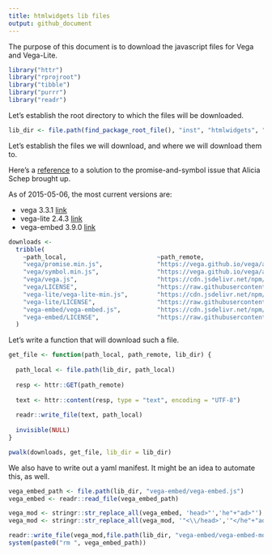 ```yaml
---
title: htmlwidgets lib files
output: github_document
---
```


The purpose of this document is to download the javascript files for Vega and Vega-Lite.

```r
library("httr")
library("rprojroot")
library("tibble")
library("purrr")
library("readr")
```

Let's establish the root directory to which the files will be downloaded.

```r
lib_dir <- file.path(find_package_root_file(), "inst", "htmlwidgets", "lib")
```

Let's establish the files we will download, and where we will download them to.

Here's a [reference](https://vega.github.io/vega/usage/#ie) to a solution to the promise-and-symbol issue that Alicia Schep brought up. 

As of 2015-05-06, the most current versions are:

- vega 3.3.1 [link](https://www.jsdelivr.com/package/npm/vega)
- vega-lite 2.4.3 [link](https://www.jsdelivr.com/package/npm/vega-lite)
- vega-embed 3.9.0 [link](https://www.jsdelivr.com/package/npm/vega-embed)


```r
downloads <-
  tribble(
    ~path_local,                         ~path_remote,
    "vega/promise.min.js",               "https://vega.github.io/vega/assets/promise.min.js",
    "vega/symbol.min.js",                "https://vega.github.io/vega/assets/symbol.min.js",
    "vega/vega.js",                      "https://cdn.jsdelivr.net/npm/vega@3.3.1/build/vega.js",
    "vega/LICENSE",                      "https://raw.githubusercontent.com/vega/vega/master/LICENSE",
    "vega-lite/vega-lite-min.js",        "https://cdn.jsdelivr.net/npm/vega-lite@2.4.3",
    "vega-lite/LICENSE",                 "https://raw.githubusercontent.com/vega/vega-lite/master/LICENSE",
    "vega-embed/vega-embed.js",          "https://cdn.jsdelivr.net/npm/vega-embed@3.9.0",
    "vega-embed/LICENSE",                "https://raw.githubusercontent.com/vega/vega-embed/master/LICENSE"
  )
```

Let's write a function that will download such a file.

```r
get_file <- function(path_local, path_remote, lib_dir) {
  
  path_local <- file.path(lib_dir, path_local)
  
  resp <- httr::GET(path_remote)
  
  text <- httr::content(resp, type = "text", encoding = "UTF-8")
  
  readr::write_file(text, path_local)
  
  invisible(NULL)
}
```

```r
pwalk(downloads, get_file, lib_dir = lib_dir)
```

We also have to write out a yaml manifest. It might be an idea to automate this, as well.

```r
vega_embed_path <- file.path(lib_dir, "vega-embed/vega-embed.js")
vega_embed <- readr::read_file(vega_embed_path)

vega_mod <- stringr::str_replace_all(vega_embed, 'head>"','he"+"ad>"') 
vega_mod <- stringr::str_replace_all(vega_mod, '"<\\/head>','"</he"+"ad>') 

readr::write_file(vega_mod,file.path(lib_dir, "vega-embed/vega-embed-modified.js"))
system(paste0("rm ", vega_embed_path))
```

